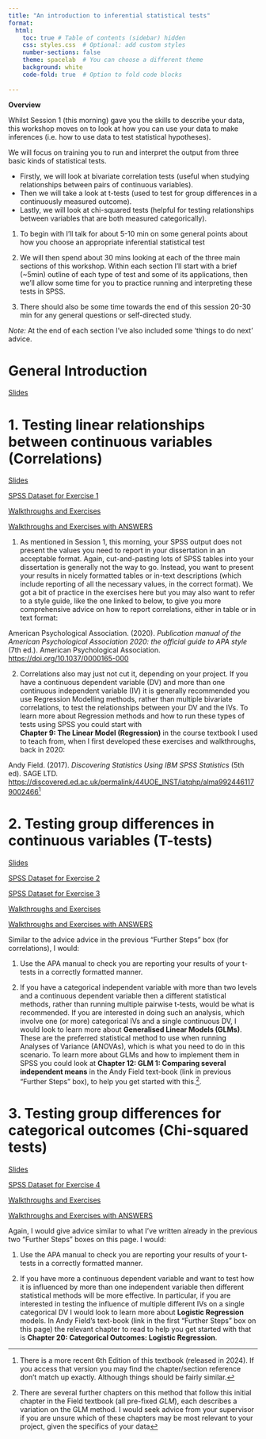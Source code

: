 ```yaml
---
title: "An introduction to inferential statistical tests"
format: 
  html:
    toc: true # Table of contents (sidebar) hidden
    css: styles.css  # Optional: add custom styles
    number-sections: false
    theme: spacelab  # You can choose a different theme
    background: white
    code-fold: true  # Option to fold code blocks
    
---
```


**Overview**

Whilst Session 1 (this morning) gave you the skills to describe your data, this 
workshop moves on to look at how you can use your data to make inferences 
(i.e. how to use data to test statistical hypotheses). 

We will focus on training you to run and interpret the output from three basic 
kinds of statistical tests. 

* Firstly, we will look at bivariate correlation tests (useful when studying relationships between pairs of continuous variables).
* Then we will take a look at t-tests (used to test for group differences in a continuously measured outcome). 
* Lastly, we will look at chi-squared tests (helpful for testing relationships between variables that are both measured categorically). 

::: {.callout-note title="Session Structure"}

1. To begin with I'll talk for about 5-10 min on some general points about how
you choose an appropriate inferential statistical test

2. We will then spend about 30 mins looking at each of the three main sections of 
this workshop. Within each section I'll start with a brief (~5min) outline of
each type of test and some of its applications, then we'll allow some time for 
you to practice running and interpreting these tests in SPSS.

3. There should also be some time towards the end of this session 20-30 min for 
any general questions or self-directed study. 

*Note:* At the end of each section I've also included some 'things to do next' advice.
:::

# General Introduction

[Slides](../CAP_pathway_Intro_to_Stats/slides/S3_General_Intro.pptx)

# 1. Testing linear relationships between continuous variables (Correlations)

[Slides](../CAP_pathway_Intro_to_Stats/slides/Correlations.pptx)

[SPSS Dataset for Exercise 1](../CAP_pathway_Intro_to_Stats/SPSS_datasets/session_3_data_Ex1.sav)

[Walkthroughs and Exercises](../CAP_pathway_Intro_to_Stats/exercises/Session3_Correlation_Exercises.pdf)

[Walkthroughs and Exercises with ANSWERS](../CAP_pathway_Intro_to_Stats/exercises/Session3_Correlation_Exercises_with_ANSWERS.pdf)

::: {.callout-tip title="Further Steps"}

1. As mentioned in Session 1, this morning, your SPSS output does not present the 
values you need to report in your dissertation in an acceptable format. Again,
cut-and-pasting lots of SPSS tables into your dissertation is generally not the 
way to go. Instead, you want to present your results in nicely formatted tables
or in-text descriptions (which include reporting of all the necessary values, 
in the correct format). We got a bit of practice in the exercises here but you 
may also want to refer to a style guide, like the one linked to below, to give 
you more comprehensive advice on how to report correlations, either in table or 
in text format: 

American Psychological Association. (2020). *Publication manual of the American Psychological Association 2020: the official guide to APA style* (7th ed.). American Psychological Association. <https://doi.org/10.1037/0000165-000>

2. Correlations also may just not cut it, depending on your project. If you 
have a continuous dependent variable (DV) and more than one continuous 
independent variable (IV) it is generally recommended you use Regression 
Modelling methods, rather than multiple bivariate correlations, to test the 
relationships between your DV and the IVs. To learn more about Regression 
methods and how to run these types of tests using SPSS you could start with  
**Chapter 9: The Linear Model (Regression)** in the course textbook I used to 
teach from, when I first developed these exercises and walkthroughs, back in 2020: 

Andy Field. (2017). *Discovering Statistics Using IBM SPSS Statistics* (5th ed). SAGE LTD.
<https://discovered.ed.ac.uk/permalink/44UOE_INST/iatqhp/alma9924461179002466>^[There is a more recent 6th Edition of this textbook (released in 2024). If you access that version you may find the chapter/section reference don’t match up exactly. Although things should be fairly similar.] 

:::

# 2. Testing group differences in continuous variables (T-tests)

[Slides](../CAP_pathway_Intro_to_Stats/slides/Ttests.pptx)

[SPSS Dataset for Exercise 2](../CAP_pathway_Intro_to_Stats/SPSS_datasets/session_3_data_Ex2.sav)

[SPSS Dataset for Exercise 3](../CAP_pathway_Intro_to_Stats/SPSS_datasets/session_3_data_Ex3.sav)

[Walkthroughs and Exercises](../CAP_pathway_Intro_to_Stats/exercises/Session3_Ttests_Exercises.pdf)

[Walkthroughs and Exercises with ANSWERS](../CAP_pathway_Intro_to_Stats/exercises/Session3_Ttests_Exercises_with_ANSWERS.pdf)

::: {.callout-tip title="Further Steps"}

Similar to the advice advice in the previous "Further Steps" box (for 
correlations), I would: 

1. Use the APA manual to check you are reporting your results of your t-tests in
a correctly formatted manner.

2. If you have a categorical independent variable with more than two levels and
a continuous dependent variable then a different statistical methods, rather than
running multiple pairwise t-tests, would be what is recommended. If you are 
interested in doing such an analysis, which involve one (or more) categorical 
IVs and a single continuous DV, I would look to learn more about **Generalised Linear Models (GLMs)**. These are the preferred statistical method to use when running Analyses 
of Variance (ANOVAs), which is what you need to do in this scenario. To learn 
more about GLMs and how to implement them in SPSS you could look at **Chapter 12: GLM 1: Comparing several independent means** in the Andy Field text-book 
(link in previous "Further Steps" box), to help you get started with this.^[There are several 
further chapters on this method that follow this initial chapter in the Field 
textbook (all pre-fixed *GLM*), each describes a variation on the GLM method. I 
would seek advice from your supervisor if you are unsure which of these chapters 
may be most relevant to your project, given the specifics of your data]. 

:::

# 3. Testing group differences for categorical outcomes (Chi-squared tests)

[Slides](../CAP_pathway_Intro_to_Stats/slides/ChiSqTests.pptx)

[SPSS Dataset for Exercise 4](../CAP_pathway_Intro_to_Stats/SPSS_datasets/session_3_data_Ex4.sav)

[Walkthroughs and Exercises](../CAP_pathway_Intro_to_Stats/exercises/Session3_ChiSq_Exercises.pdf)

[Walkthroughs and Exercises with ANSWERS](../CAP_pathway_Intro_to_Stats/exercises/Session3_ChiSq_Exercises_with_ANSWERS.pdf)


::: {.callout-tip title="Further Steps"}
Again, I would give advice similar to what I've written already in the previous 
two "Further Steps" boxes on this page. I would: 

1. Use the APA manual to check you are reporting your results of your t-tests in
a correctly formatted manner.

2. If you have more a continuous dependent variable and want to test how it is 
influenced by more than one independent variable then different statistical 
methods will be more effective. In particular, if you are interested in testing 
the influence of multiple different IVs on a single categorical DV I would look
to learn more about **Logistic Regression** models. In Andy Field's text-book 
(link in the first "Further Steps" box on this page) the relevant chapter to 
read to help you get started with that is **Chapter 20: Categorical Outcomes: Logistic Regression**.
:::

